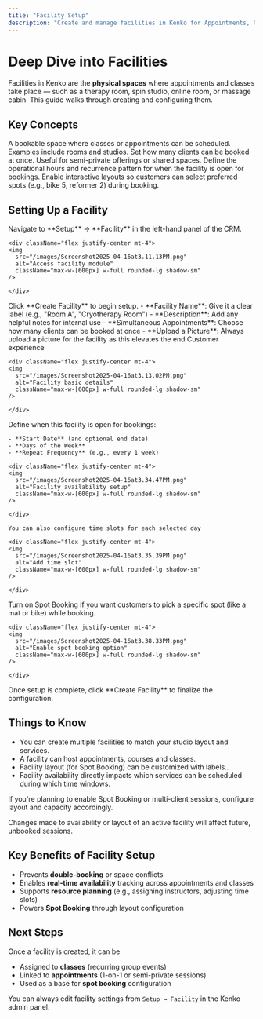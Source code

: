 ```yaml
---
title: "Facility Setup"
description: "Create and manage facilities in Kenko for Appointments, Classes, and Courses."
---
```


# Deep Dive into Facilities

Facilities in Kenko are the **physical spaces** where appointments and classes take place — such as a therapy room, spin studio, online room, or massage cabin. This guide walks through creating and configuring them.

## Key Concepts

<CardGroup cols="2">
  <Card title="Facility" icon="house">
    A bookable space where classes or appointments can be scheduled. Examples include rooms and studios.
  </Card>
  <Card title="Simultaneous Appointments" icon="users">
    Set how many clients can be booked at once. Useful for semi-private offerings or shared spaces.
  </Card>
  <Card title="Availability" icon="calendar-days">
    Define the operational hours and recurrence pattern for when the facility is open for bookings.
  </Card>
  <Card title="Spot Booking" icon="map">
    Enable interactive layouts so customers can select preferred spots (e.g., bike 5, reformer 2) during booking.
  </Card>
</CardGroup>

## Setting Up a Facility

<Steps>
  <Step title="Access Facility Setup">
    Navigate to **Setup** → **Facility** in the left-hand panel of the CRM.

    <div className="flex justify-center mt-4">
    <img
      src="/images/Screenshot2025-04-16at3.11.13PM.png"
      alt="Access facility module"
      className="max-w-[600px] w-full rounded-lg shadow-sm"
    />

    </div>
  </Step>
  <Step title="Create New Facility">
    Click **Create Facility** to begin setup.
  </Step>
  <Step title="Enter Basic Details">
    - **Facility Name**: Give it a clear label (e.g., "Room A", "Cryotherapy Room")
    - **Description**: Add any helpful notes for internal use
    - **Simultaneous Appointments**: Choose how many clients can be booked at once
    - **Upload a Picture**: Always upload a picture for the facility as this elevates the end Customer experience

    <div className="flex justify-center mt-4">
    <img
      src="/images/Screenshot2025-04-16at3.13.02PM.png"
      alt="Facility basic details"
      className="max-w-[600px] w-full rounded-lg shadow-sm"
    />

    </div>
  </Step>
  <Step title="Set General Availability">
    Define when this facility is open for bookings:

    - **Start Date** (and optional end date)
    - **Days of the Week**
    - **Repeat Frequency** (e.g., every 1 week)

    <div className="flex justify-center mt-4">
    <img
      src="/images/Screenshot2025-04-16at3.34.47PM.png"
      alt="Facility availability setup"
      className="max-w-[600px] w-full rounded-lg shadow-sm"
    />

    </div>

    You can also configure time slots for each selected day

    <div className="flex justify-center mt-4">
    <img
      src="/images/Screenshot2025-04-16at3.35.39PM.png"
      alt="Add time slot"
      className="max-w-[600px] w-full rounded-lg shadow-sm"
    />

    </div>
  </Step>
  <Step title="Enable Spot Booking (Optional)">
    Turn on Spot Booking if you want customers to pick a specific spot (like a mat or bike) while booking.

    <div className="flex justify-center mt-4">
    <img
      src="/images/Screenshot2025-04-16at3.38.33PM.png"
      alt="Enable spot booking option"
      className="max-w-[600px] w-full rounded-lg shadow-sm"
    />

    </div>
  </Step>
  <Step title="Save Facility">
    Once setup is complete, click **Create Facility** to finalize the configuration.
  </Step>
</Steps>

## Things to Know

- You can create multiple facilities to match your studio layout and services.
- A facility can host appointments, courses and classes.
- Facility layout (for Spot Booking) can be customized with labels..
- Facility availability directly impacts which services can be scheduled during which time windows.

If you're planning to enable Spot Booking or multi-client sessions, configure layout and capacity accordingly.

<Info>
  Changes made to availability or layout of an active facility will affect future, unbooked sessions.
</Info>

## Key Benefits of Facility Setup

- Prevents **double-booking** or space conflicts
- Enables **real-time availability** tracking across appointments and classes
- Supports **resource planning** (e.g., assigning instructors, adjusting time slots)
- Powers **Spot Booking** through layout configuration

## Next Steps

Once a facility is created, it can be

- Assigned to **classes** (recurring group events)
- Linked to **appointments** (1-on-1 or semi-private sessions)
- Used as a base for **spot booking** configuration

You can always edit facility settings from `Setup → Facility` in the Kenko admin panel.